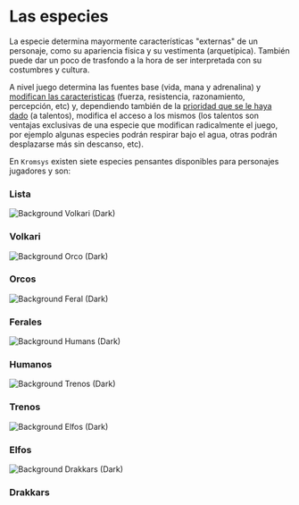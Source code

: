 

# Las especies

La especie determina mayormente características "externas" de un personaje,
como su apariencia física y su vestimenta (arquetípica). También puede dar
un poco de trasfondo a la hora de ser interpretada con su costumbres y cultura.

A nivel juego determina las fuentes base (vida, mana y adrenalina) y [modifican
las caracteristicas](/docs/character-creation/creation-tables/TC2)
(fuerza, resistencia, razonamiento, percepción, etc) y, dependiendo también de
la [prioridad que se le haya dado](/docs/character-creation/02) (a talentos),
modifica el acceso a los mismos (los talentos son ventajas exclusivas de una
especie que modifican radicalmente el juego, por ejemplo algunas especies
podrán respirar bajo el agua, otras podrán desplazarse más sin descanso, etc).

En `Kromsys` existen siete especies pensantes disponibles para personajes
jugadores y son:

### Lista

<Features className="species-list">
  <Feature
    className="species-card"
    index={0}
    id="volkari-card"
    href="/docs/list-species/volkari"
  >
    <Image src={purpleImg} alt="Background Volkari (Dark)" loading="eager" />
    <h3>Volkari</h3>
  </Feature>
  <Feature
    className="species-card"
    index={1}
    id="orc-card"
    href="/docs/list-species/orc"
  >
    <Image src={redImg} alt="Background Orco (Dark)" loading="eager" />
    <h3>Orcos</h3>
  </Feature>
  <Feature
    className="species-card"
    index={2}
    id="feral-card"
    href="/docs/list-species/feral"
  >
    <Image src={yellowImg} alt="Background Feral (Dark)" loading="eager" />
    <h3>Ferales</h3>
  </Feature>
  <Feature
    className="species-card"
    index={3}
    id="human-card"
    href="/docs/list-species/human"
  >
    <Image src={grayImg} alt="Background Humans (Dark)" loading="eager" />
    <h3>Humanos</h3>
  </Feature>
  <Feature
    className="species-card"
    index={4}
    id="treno-card"
    href="/docs/list-species/treno"
  >
    <Image src={blueImg} alt="Background Trenos (Dark)" loading="eager" />
    <h3>Trenos</h3>
  </Feature>
  <Feature
    className="species-card"
    index={5}
    id="elf-card"
    href="/docs/list-species/elf"
  >
    <Image src={greenImg} alt="Background Elfos (Dark)" loading="eager" />
    <h3>Elfos</h3>
  </Feature>
  <Feature
    className="species-card"
    index={6}
    extralarge
    id="drakkars-card"
    href="/docs/list-species/drakkars"
  >
    <Image src={orangeImg} alt="Background Drakkars (Dark)" loading="eager" />
    <h3>Drakkars</h3>
  </Feature>
</Features>

<style jsx>{`
  :global(.species-list) {
    margin-top: 1rem;
  }
  :global(.species-card) {
    color: #fff;
    text-shadow: 0 0 1rem rgba(0, 0, 0, 0.1);
    min-height: 8rem;
  }
  :global(.species-card h3) {
    color: #fff;
    text-shadow: 0 0 1rem rgba(0, 0, 0, 1);
  }
  :global(.species-card img) {
    object-fit: cover;
    object-position: left;
    position: absolute;
    left: 0;
    right: 0;
    top: 0;
    bottom: 0;
    height: 100%;
    z-index: 0;
    user-select: none;
    pointer-events: none;
  }
`}</style>
